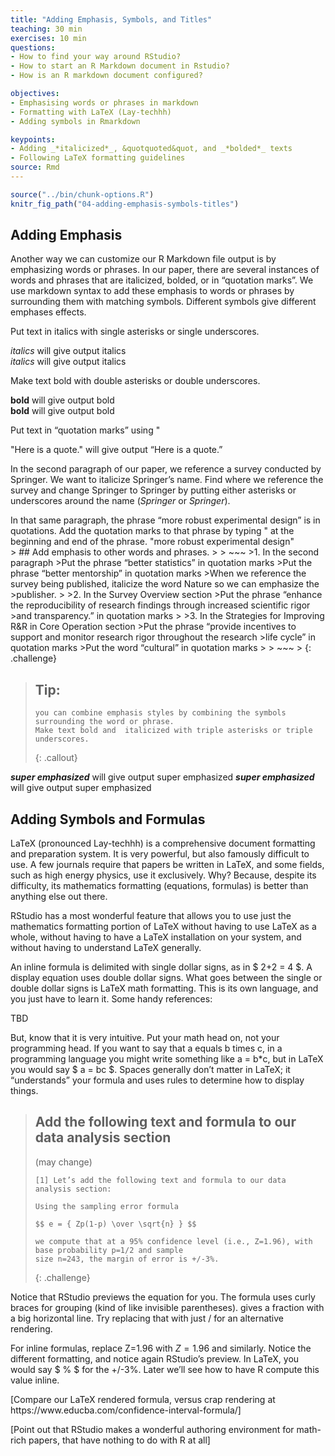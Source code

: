 ```yaml
---
title: "Adding Emphasis, Symbols, and Titles"
teaching: 30 min
exercises: 10 min
questions:
- How to find your way around RStudio?
- How to start an R Markdown document in Rstudio?
- How is an R markdown document configured?

objectives:
- Emphasising words or phrases in markdown
- Formatting with LaTeX (Lay-techhh) 
- Adding symbols in Rmarkdown

keypoints:
- Adding _*italicized*_, &quotquoted&quot, and _*bolded*_ texts
- Following LaTeX formatting guidelines
source: Rmd
---
```



```r
source("../bin/chunk-options.R")
knitr_fig_path("04-adding-emphasis-symbols-titles")
```

## Adding Emphasis

Another way we can customize our R Markdown file output is by emphasizing words or phrases. In our paper, there are several instances of words and phrases that are italicized, bolded, or in “quotation marks”. We use markdown syntax to add these emphasis to words or phrases by surrounding them with matching symbols. Different symbols give different emphases effects. 

Put text in italics with single asterisks or single underscores.  

*italics* will give output italics  
_italics_ will give output italics

Make text bold with double asterisks or double underscores.  

**bold** will give output bold  
__bold__ will give output bold  

Put text in “quotation marks” using &quot;

&quot;Here is a quote.&quot; will give output “Here is a quote.”

In the second paragraph of our paper, we reference a survey conducted by Springer. We want to italicize Springer’s name. Find where we reference the survey and change Springer to Springer by putting either asterisks or underscores around the name (*Springer* or _Springer_). 

In that same paragraph, the phrase “more robust experimental design” is in quotations. Add the quotation marks to that phrase by typing &quot; at the beginning and end of the phrase. 
&quot;more robust experimental design&quot;
<br>
> ## Add emphasis to other words and phrases. 
>
> ~~~
>1. In the second paragraph
>Put the phrase “better statistics” in quotation marks
>Put the phrase “better mentorship” in quotation marks 
>When we reference the survey being published, italicize the word Nature so we can emphasize the >publisher. 
>
>2. In the Survey Overview section
>Put the phrase “enhance the reproducibility of research findings through increased scientific rigor >and transparency.” in quotation marks
>
>3. In the Strategies for Improving R&R in Core Operation section
>Put the phrase “provide incentives to support and monitor research rigor throughout the research >life cycle” in quotation marks
>Put the word “cultural” in quotation marks 
>
> ~~~
>
{: .challenge}


>## Tip: 
> ~~~
> you can combine emphasis styles by combining the symbols surrounding the word or phrase. 
> Make text bold and  italicized with triple asterisks or triple underscores.  
> ~~~
{: .callout}


***super emphasized*** will give output super emphasized 
___super emphasized___ will give output super emphasized



## Adding Symbols and Formulas

LaTeX (pronounced Lay-techhh) is a comprehensive document formatting and preparation system.  It is very powerful, but also famously difficult to use.  A few journals require that papers be written in LaTeX, and some fields, such as high energy physics, use it exclusively.  Why?  Because, despite its difficulty, its mathematics formatting (equations, formulas) is better than anything else out there.

RStudio has a most wonderful feature that allows you to use just the mathematics formatting portion of LaTeX without having to use LaTeX as a whole, without having to have a LaTeX installation on your system, and without having to understand LaTeX generally.

An inline formula is delimited with single dollar signs, as in $ 2+2 = 4 $.  A display equation uses double dollar signs.  What goes between the single or double dollar signs is LaTeX math formatting.  This is its own language, and you just have to learn it.  Some handy references:

TBD

But, know that it is very intuitive.  Put your math head on, not your programming head.  If you want to say that a equals b times c, in a programming language you might write something like a = b*c, but in LaTeX you would say $ a = bc $.  Spaces generally don’t matter in LaTeX; it “understands” your formula and uses rules to determine how to display things.

> ## Add the following text and formula to our data analysis section 
> (may change)
>
> ~~~
> [1] Let’s add the following text and formula to our data analysis section:
>
> Using the sampling error formula
>
> $$ e = { Zp(1-p) \over \sqrt{n} } $$
> 
> we compute that at a 95% confidence level (i.e., Z=1.96), with base probability p=1/2 and sample 
> size n=243, the margin of error is +/-3%.
> ~~~
>
{: .challenge}

Notice that RStudio previews the equation for you.  The formula uses curly braces for grouping 
(kind of like invisible parentheses).  \over gives a fraction with a big horizontal line.  Try 
replacing that with just / for an alternative rendering.

For inline formulas, replace Z=1.96 with $Z=1.96$ and similarly.  Notice the different formatting, and notice again RStudio’s preview.  In LaTeX, you would say $ \pm 3 \% $ for the +/-3%.  Later we’ll see how to have R compute this value inline.

[Compare our LaTeX rendered formula, versus crap rendering at https://www.educba.com/confidence-interval-formula/]

[Point out that RStudio makes a wonderful authoring environment for math-rich papers, that have nothing to do with R at all]

 
